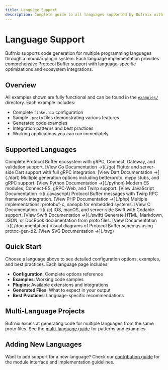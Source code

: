 ```yaml
---
title: Language Support
description: Complete guide to all languages supported by Bufrnix with examples and configuration options.
---
```



# Language Support

Bufrnix supports code generation for multiple programming languages through a modular plugin system. Each language implementation provides comprehensive Protocol Buffer support with language-specific optimizations and ecosystem integrations.

## Overview

All examples shown are fully functional and can be found in the [`examples/`](https://github.com/conneroisu/bufr.nix/tree/main/examples) directory. Each example includes:

- Complete `flake.nix` configuration
- Sample `.proto` files demonstrating various features
- Generated code examples
- Integration patterns and best practices
- Working applications you can run immediately

## Supported Languages

<CardGrid>
  <Card title="Go" icon="golang">
    Complete Protocol Buffer ecosystem with gRPC, Connect, Gateway, and
    validation support. [View Go Documentation →](./go)
  </Card>

  <Card title="Dart" icon="dart">
    Flutter and server-side Dart support with full gRPC integration. [View Dart
    Documentation →](./dart)
  </Card>

  <Card title="Python" icon="python">
    Multiple generation options including betterproto, mypy stubs, and gRPC
    support. [View Python Documentation →](./python)
  </Card>

  <Card title="JavaScript/TypeScript" icon="js">
    Modern ES modules, Connect-ES, gRPC-Web, and Twirp support. [View JavaScript
    Documentation →](./javascript)
  </Card>

  <Card title="PHP" icon="php">
    Protocol Buffer messages with Twirp RPC framework integration. [View PHP
    Documentation →](./php)
  </Card>

  <Card title="C" icon="c">
    Multiple implementations: protobuf-c, nanopb for embedded systems. [View C
    Documentation →](./c)
  </Card>

  <Card title="Swift" icon="swift">
    iOS, macOS, and server-side Swift with Codable support. [View Swift
    Documentation →](./swift)
  </Card>

  <Card title="Documentation" icon="document">
    Generate HTML, Markdown, JSON, or DocBook documentation from proto files.
    [View Documentation →](./documentation)
  </Card>

  <Card title="SVG Diagrams" icon="seti:svg">
    Visual diagrams of Protocol Buffer schemas using protoc-gen-d2. [View SVG
    Documentation →](./svg)
  </Card>
</CardGrid>

## Quick Start

Choose a language above to see detailed configuration options, examples, and best practices. Each language page includes:

- **Configuration**: Complete options reference
- **Examples**: Working code samples
- **Plugins**: Available extensions and integrations
- **Generated Files**: What to expect in your output
- **Best Practices**: Language-specific recommendations

## Multi-Language Projects

Bufrnix excels at generating code for multiple languages from the same proto files. See the [multi-language guide](./multi-language) for patterns and examples.

## Adding New Languages

Want to add support for a new language? Check our [contribution guide](./adding-languages) for the module interface and implementation guidelines.
